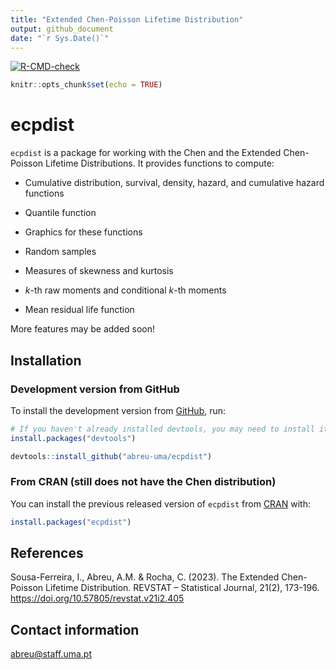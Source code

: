 ```yaml
---
title: "Extended Chen-Poisson Lifetime Distribution"
output: github_document
date: "`r Sys.Date()`"
---
```


<!-- badges: start -->
[![R-CMD-check](https://github.com/abreu-uma/ecpdist/actions/workflows/R-CMD-check.yaml/badge.svg)](https://github.com/abreu-uma/ecpdist/actions/workflows/R-CMD-check.yaml)
<!-- badges: end -->

```r
knitr::opts_chunk$set(echo = TRUE)
```

# ecpdist

`ecpdist` is a package for working with the Chen and the Extended Chen-Poisson 
Lifetime Distributions. It provides functions to compute:

- Cumulative distribution, survival, density, hazard, and cumulative hazard 
functions 

- Quantile function

- Graphics for these functions 

- Random samples

- Measures of skewness and kurtosis

- *k*-th raw moments and conditional *k*-th moments 

- Mean residual life function 

More features may be added soon!

## Installation

### Development version from GitHub

To install the development version from
[GitHub](https://github.com/abreu-uma/ecpdist), run:

``` r
# If you haven't already installed devtools, you may need to install it first:
install.packages("devtools")

devtools::install_github("abreu-uma/ecpdist")
```

### From CRAN (still does not have the Chen distribution)

You can install the previous released version of `ecpdist` from
[CRAN](https://CRAN.R-project.org) with:

``` r
install.packages("ecpdist")
```

## References

Sousa-Ferreira, I., Abreu, A.M. & Rocha, C. (2023). The Extended
Chen-Poisson Lifetime Distribution. REVSTAT – Statistical Journal,
21(2), 173-196. <https://doi.org/10.57805/revstat.v21i2.405>

## Contact information

<abreu@staff.uma.pt>





